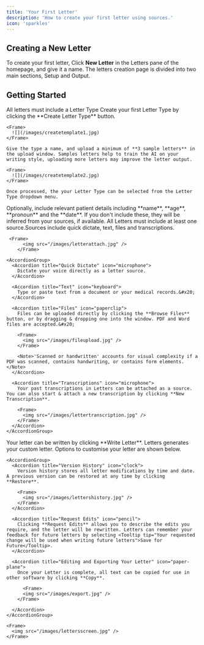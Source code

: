 ```yaml
---
title: 'Your First Letter'
description: 'How to create your first letter using sources.'
icon: 'sparkles'
---
```


## Creating a New Letter

To create your first letter, Click **New Letter** in the Letters pane of the homepage, and give it a name. The letters creation page is divided into two main sections, <Tooltip tip="The Letter setup pane controls the information that we use to create your custom letter.">Setup</Tooltip> and <Tooltip tip="This is where Letters generates your custom letter. There are options to customsie the output and export it.">Output</Tooltip>.

## Getting Started

<Steps>
  <Step title="Letter Types">
    <Note>All letters must include a <Tooltip tip="Letter Types allow the AI to learn your writing style and write letters that are structured to sound like you.">Letter Type</Tooltip></Note>
    Create your first Letter Type by clicking the **Create Letter Type** button.

    <Frame>
      ![](/images/createtemplate1.jpg)
    </Frame>

    Give the type a name, and upload a minimum of **3 sample letters** in the upload window. Samples letters help to train the AI on your writing style, uploading more letters may improve the letter output.

    <Frame>
      ![](/images/createtemplate2.jpg)
    </Frame>

    Once processed, the your Letter Type can be selected from the Letter Type dropdown menu.
  </Step>

  <Step title="Patient Details">
    Optionally, include relevant patient details including **name**, **age**, **pronoun** and the **date**. If you don't include these, they will be inferred from your sources, if available. &#x20;
  </Step>

  <Step title="Sources">
    <Note>All Letters must include at least one source.</Note>Sources include quick dictate, text, files and transcriptions.

     <Frame>
          <img src="/images/letterattach.jpg" />
        </Frame>

    <AccordionGroup>
      <Accordion title="Quick Dictate" icon="microphone">
        Dictate your voice directly as a letter source.
      </Accordion>

      <Accordion title="Text" icon="keyboard">
        Type or paste text from a document or your medical records.&#x20;
      </Accordion>

      <Accordion title="Files" icon="paperclip">
        Files can be uploaded directly by clicking the **Browse Files** button, or by dragging & dropping one into the window. PDF and Word files are accepted.&#x20;

        <Frame>
          <img src="/images/fileupload.jpg" />
        </Frame>

        <Note>'Scanned or handwritten' accounts for visual complexity if a PDF was scanned, contains handwriting, or contains form elements.</Note>
      </Accordion>

      <Accordion title="Transcriptions" icon="microphone">
        Your past transcriptions in Letters can be attached as a source. You can also start & attach a new transcription by clicking **New Transcription**.

        <Frame>
          <img src="/images/lettertranscription.jpg" />
        </Frame>
      </Accordion>
    </AccordionGroup>
  </Step>

  <Step title="Writing Your Letter">
    Your letter can be written by clicking **Write Letter**.
  </Step>

  <Step title="Letter Outputs">
    Letters generates your custom letter. Options to customise your letter are shown below.

    <AccordionGroup>
      <Accordion title="Version History" icon="clock">
        Version history stores all letter modifications by time and date. A previous version can be restored at any time by clicking **Restore**.

        <Frame>
          <img src="/images/lettershistory.jpg" />
        </Frame>
      </Accordion>

      <Accordion title="Request Edits" icon="pencil">
        Clicking **Request Edits** allows you to describe the edits you require, and the letter will be rewritten. Letters can remember your feedback for future letters by selecting <Tooltip tip="Your requested change will be used when writing future letters">Save for Future</Tooltip>.
      </Accordion>

      <Accordion title="Editing and Exporting Your Letter" icon="paper-plane">
        Once your Letter is complete, all text can be copied for use in other software by clicking **Copy**.

          <Frame>
          <img src="/images/export.jpg" />
        </Frame>
        
      </Accordion>
    </AccordionGroup>

    <Frame>
      <img src="/images/lettersscreen.jpg" />
    </Frame>
  </Step>
</Steps>